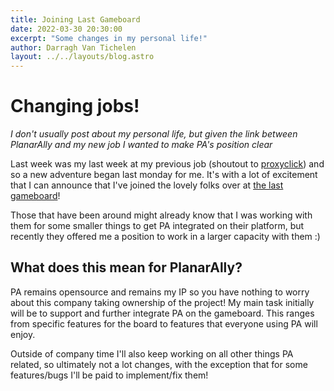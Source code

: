 ```yaml
---
title: Joining Last Gameboard
date: 2022-03-30 20:30:00
excerpt: "Some changes in my personal life!"
author: Darragh Van Tichelen
layout: ../../layouts/blog.astro
---
```


# Changing jobs!

_I don't usually post about my personal life, but given the link between PlanarAlly and my new job I wanted to make PA's position clear_

Last week was my last week at my previous job (shoutout to [proxyclick](https://proxyclick.com)) and so a new adventure began last monday for me.
It's with a lot of excitement that I can announce that I've joined the lovely folks over at [the last gameboard](https://lastgameboard.com/)!

Those that have been around might already know that I was working with them for some smaller things to get PA integrated on their platform, but recently they offered me a position to work in a larger capacity with them :)

## What does this mean for PlanarAlly?

PA remains opensource and remains my IP so you have nothing to worry about this company taking ownership of the project! My main task initially will be to support and further integrate PA on the gameboard. This ranges from specific features for the board to features that everyone using PA will enjoy.

Outside of company time I'll also keep working on all other things PA related, so ultimately not a lot changes, with the exception that for some features/bugs I'll be paid to implement/fix them!
